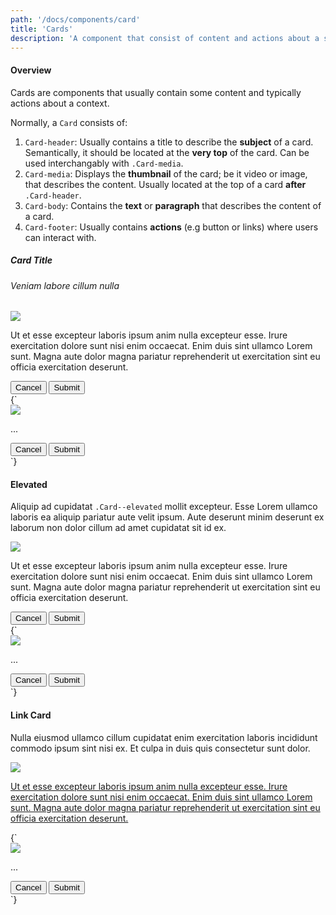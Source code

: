 ```yaml
---
path: '/docs/components/card'
title: 'Cards'
description: 'A component that consist of content and actions about a specific context.'
---
```



#### Overview

Cards are components that usually contain some content and typically actions about a context.

Normally, a `Card` consists of:

1. `Card-header`: Usually contains a title to describe the **subject** of a card. Semantically, it should be located at the **very top** of the card. Can be used interchangably with `.Card-media`.
2. `Card-media`: Displays the **thumbnail** of the card; be it video or image, that describes the content. Usually located at the top of a card **after** `.Card-header`.
3. `Card-body`: Contains the **text** or **paragraph** that describes the content of a card.
4. `Card-footer`: Usually contains **actions** (e.g button or links) where users can interact with.

<Preview lang="html" layout="horizontal">
  <PreviewDisplay theme="lighter" style={{ width: '45%' }}>
    <div className="Card">
      <div className="Card-header">
        <h5 className="Title">Card Title</h5>
        <h6 className="Subtitle u-Color-gray">Veniam labore cillum nulla</h6>
      </div>
      <div className="Card-media">
        <img src={Image} />
      </div>
      <div className="Card-body">
        <p>
          Ut et esse excepteur laboris ipsum anim nulla excepteur esse. Irure
          exercitation dolore sunt nisi enim occaecat. Enim duis sint ullamco
          Lorem sunt. Magna aute dolor magna pariatur reprehenderit ut
          exercitation sint eu officia exercitation deserunt.
        </p>
      </div>
      <div className="Card-footer u-Flex u-jc-end">
        <div className="Buttons">
          <button className="Button Button--danger Button--text">Cancel</button>
          <button className="Button Button--primary Button--elevated">
            Submit
          </button>
        </div>
      </div>
    </div>
  </PreviewDisplay>
  <PreviewCode>
    {`<div className="Card">
      <div className="Card-media">
        <img src="path/to/image" />
      </div>
      <div className="Card-body">
        <p>...</p>
      </div>
      <div className="Card-footer u-Flex u-jc-end">
        <div className="Buttons">
          <button className="Button Button--text Button--danger">Cancel</button>
          <button className="Button Button--primary">Submit</button>
        </div>
      </div>
    </div>
		`}
  </PreviewCode>
</Preview>

#### Elevated

Aliquip ad cupidatat `.Card--elevated` mollit excepteur. Esse Lorem ullamco laboris ea aliquip pariatur aute velit ipsum. Aute
deserunt minim deserunt ex laborum non dolor cillum ad amet cupidatat sit id ex.

<Preview lang="html" layout="horizontal">
  <PreviewDisplay theme="lighter" style={{ width: '45%' }}>
    <div className="Card Card--elevated">
      <div className="Card-media">
        <img src={Image} />
      </div>
      <div className="Card-body">
        <p>
          Ut et esse excepteur laboris ipsum anim nulla excepteur esse. Irure
          exercitation dolore sunt nisi enim occaecat. Enim duis sint ullamco
          Lorem sunt. Magna aute dolor magna pariatur reprehenderit ut
          exercitation sint eu officia exercitation deserunt.
        </p>
      </div>
      <div className="Card-footer u-Flex u-jc-end">
        <div className="Buttons">
          <button className="Button Button--text Button--danger">Cancel</button>
          <button className="Button Button--primary">Submit</button>
        </div>
      </div>
    </div>
  </PreviewDisplay>
  <PreviewCode>
    {`<div className="Card Card--elevated">
      <div className="Card-media">
        <img src="path/to/image" />
      </div>
      <div className="Card-body">
        <p>...</p>
      </div>
      <div className="Card-footer u-Flex u-jc-end">
        <div className="Buttons">
          <button className="Button Button--text Button--danger">Cancel</button>
          <button className="Button Button--primary">Submit</button>
        </div>
      </div>
    </div>
		`}
  </PreviewCode>
</Preview>

#### Link Card

Nulla eiusmod ullamco cillum cupidatat enim exercitation laboris incididunt commodo ipsum sint nisi ex. Et culpa in
duis quis consectetur sunt dolor.

<Preview lang="html" layout="horizontal">
  <PreviewDisplay theme="lighter" style={{ width: '45%' }}>
    <a href="#" className="Card">
      <div className="Card-media">
        <img src={Image} />
      </div>
      <div className="Card-body">
        <p>
          Ut et esse excepteur laboris ipsum anim nulla excepteur esse. Irure
          exercitation dolore sunt nisi enim occaecat. Enim duis sint ullamco
          Lorem sunt. Magna aute dolor magna pariatur reprehenderit ut
          exercitation sint eu officia exercitation deserunt.
        </p>
      </div>
    </a>
  </PreviewDisplay>
  <PreviewCode>
    {`<div className="Card Card--elevated">
      <div className="Card-media">
        <img src="path/to/image" />
      </div>
      <div className="Card-body">
        <p>...</p>
      </div>
      <div className="Card-footer u-Flex u-jc-end">
        <div className="Buttons">
          <button className="Button Button--text Button--danger">Cancel</button>
          <button className="Button Button--primary">Submit</button>
        </div>
      </div>
    </div>
		`}
  </PreviewCode>
</Preview>
